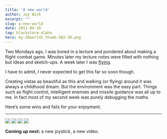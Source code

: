 ```yaml
---
title: 'A new world'
author: Jay Wick
excerpt: ""
slug: a-new-world
date: 2011-04-10
tag: blackstorm-alpha
hero: my-20world2_thumb-5B2-5D.png
---
```


Two Mondays ago, I was bored in a lecture and pondered about making a flight combat game. Minutes later my lecture notes were filled with nothing but ideas and sketch-ups. A week later I was [flying](/blog/80/time-to-fly/).

I have to admit, I never expected to get this far so soon though.

Creating vistas as beautiful as this and walking (or flying) around it was always a childhood dream. But the environment was the easy part. Things such as flight control, intelligent enemies and missile guidance was all up to me. In fact most of my second week was purely debugging the maths.

Here’s some wins and fails for your enjoyment.

****

![](./guided2_thumb-5B18-5D.png)
![](./that-27s-20more-20like-20it_thumb-5B11-5D.png)
![](./fire-21_thumb-5B7-5D.png)
![](./damping_thumb-5B9-5D.png)

**Coming up next:** a new joystick, a new video.